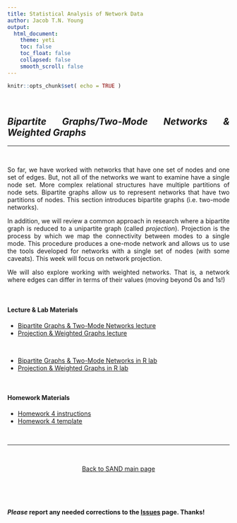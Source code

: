 ```yaml
---
title: Statistical Analysis of Network Data
author: Jacob T.N. Young
output: 
  html_document:
    theme: yeti
    toc: false
    toc_float: false
    collapsed: false
    smooth_scroll: false
---
```


<style>
body {
text-align: justify}
</style>

```r
knitr::opts_chunk$set( echo = TRUE )
```


<br>

## *Bipartite Graphs/Two-Mode Networks & Weighted Graphs*

----

<br>

So far, we have worked with networks that have one set of nodes and one set of edges. But, not all of the networks we want to examine have a single node set. More complex relational structures have multiple partitions of node sets. Bipartite graphs allow us to represent networks that have two partitions of nodes. This section introduces bipartite graphs (i.e. two-mode networks). 

In addition, we will review a common approach in research where a bipartite graph is reduced to a unipartite graph (called *projection*). Projection is the process by which we map the connectivity between modes to a single mode. This procedure produces a one-mode network and allows us to use the tools developed for networks with a single set of nodes (with some caveats). This week will focus on network projection. 

We will also explore working with weighted networks. That is, a network where edges can differ in terms of their values (moving beyond 0s and 1s!)

<br>

#### Lecture & Lab Materials  

  + [Bipartite Graphs & Two-Mode Networks lecture](../lectures/lecture-06-bipartite.pdf)  
  + [Projection & Weighted Graphs lecture](../lectures/lecture-07-projection-weighted.pdf)

<br>

  + [Bipartite Graphs & Two-Mode Networks in R lab](../labs/lab-08-bipartite.html)  
  + [Projection & Weighted Graphs in R lab](../labs/lab-09-projection-weighted.html)
  
<br>

#### Homework Materials  

  + [Homework 4 instructions](../hmwk/hmwk-04-instructions.html)  
  + [Homework 4 template](../hmwk/templates/hmwk-04-template.zip?raw=true)  

<br>

____

<br>

<p align="center">
[Back to SAND main page](https://jacobtnyoung.github.io/SAND/)
</p>

<br>

<br>

#### ***Please*** report any needed corrections to the [Issues](https://github.com/jacobtnyoung/SAND/issues/new) page. Thanks!

<br>
<br>